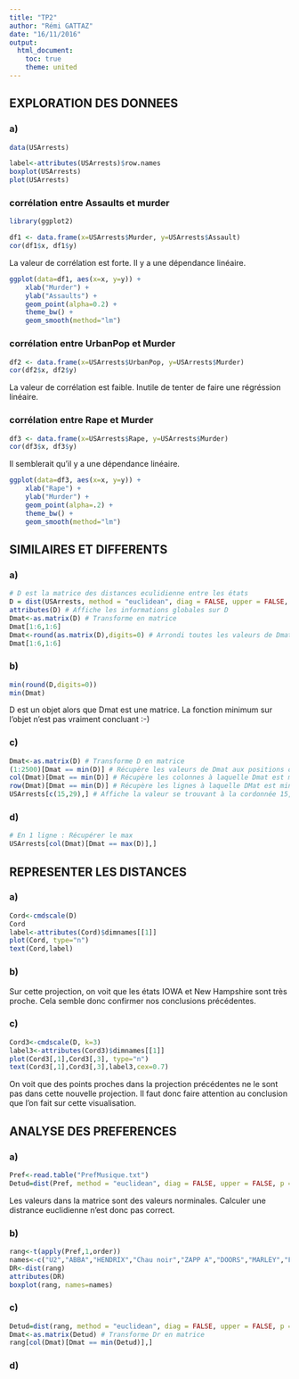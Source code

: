 ```yaml
---
title: "TP2"
author: "Rémi GATTAZ"
date: "16/11/2016"
output: 
  html_document:
    toc: true
    theme: united
---
```


## EXPLORATION DES DONNEES

### a)
```r
data(USArrests)

label<-attributes(USArrests)$row.names
boxplot(USArrests)
plot(USArrests)
```


### corrélation entre Assaults et murder
```r
library(ggplot2)

df1 <- data.frame(x=USArrests$Murder, y=USArrests$Assault)
cor(df1$x, df1$y)
```
La valeur de corrélation est forte. Il y a une dépendance linéaire.
```r
ggplot(data=df1, aes(x=x, y=y)) +
    xlab("Murder") +
    ylab("Assaults") +
    geom_point(alpha=0.2) + 
    theme_bw() + 
    geom_smooth(method="lm")
```

### corrélation entre UrbanPop et Murder
```r
df2 <- data.frame(x=USArrests$UrbanPop, y=USArrests$Murder)
cor(df2$x, df2$y)
```
La valeur de corrélation est faible. Inutile de tenter de faire une régréssion linéaire.


### corrélation entre Rape et Murder
```r
df3 <- data.frame(x=USArrests$Rape, y=USArrests$Murder)
cor(df3$x, df3$y)
```
Il semblerait qu'il y a une dépendance linéaire.
```r
ggplot(data=df3, aes(x=x, y=y)) +
    xlab("Rape") +
    ylab("Murder") +
    geom_point(alpha=.2) + 
    theme_bw() + 
    geom_smooth(method="lm")
```

## SIMILAIRES ET DIFFERENTS
### a)
```r
# D est la matrice des distances eculidienne entre les états
D = dist(USArrests, method = "euclidean", diag = FALSE, upper = FALSE, p = 2)
attributes(D) # Affiche les informations globales sur D
Dmat<-as.matrix(D) # Transforme en matrice
Dmat[1:6,1:6]
Dmat<-round(as.matrix(D),digits=0) # Arrondi toutes les valeurs de Dmat
Dmat[1:6,1:6]
```

### b)
```r
min(round(D,digits=0))
min(Dmat)
```
D est un objet alors que Dmat est une matrice. La fonction minimum sur l'objet n'est pas vraiment concluant :-)

### c)
```r
Dmat<-as.matrix(D) # Transforme D en matrice
(1:2500)[Dmat == min(D)] # Récupère les valeurs de Dmat aux positions où Dmin est minimisé
col(Dmat)[Dmat == min(D)] # Récupère les colonnes à laquelle Dmat est minimisé dans D
row(Dmat)[Dmat == min(D)] # Récupère les lignes à laquelle DMat est minimisé dans D
USArrests[c(15,29),] # Affiche la valeur se trouvant à la cordonnée 15,29
```

### d)
```r
# En 1 ligne : Récupérer le max
USArrests[col(Dmat)[Dmat == max(D)],]
```

## REPRESENTER LES DISTANCES

### a)
```r
Cord<-cmdscale(D)
Cord
label<-attributes(Cord)$dimnames[[1]]
plot(Cord, type="n")
text(Cord,label)
```

### b)
Sur cette projection, on voit que les états IOWA et New Hampshire sont très proche. Cela semble donc confirmer nos conclusions précédentes.

### c)
```r
Cord3<-cmdscale(D, k=3)
label3<-attributes(Cord3)$dimnames[[1]]
plot(Cord3[,1],Cord3[,3], type="n")
text(Cord3[,1],Cord3[,3],label3,cex=0.7)
```

On voit que des points proches dans la projection précédentes ne le sont pas dans cette nouvelle projection. Il faut donc faire attention au conclusion que l'on fait sur cette visualisation.

## ANALYSE DES PREFERENCES

### a)
```r
Pref<-read.table("PrefMusique.txt")
Detud=dist(Pref, method = "euclidean", diag = FALSE, upper = FALSE, p = 2)
```
Les valeurs dans la matrice sont des valeurs norminales. Calculer une distrance euclidienne n'est donc pas correct.

### b)
```r
rang<-t(apply(Pref,1,order))
names<-c("U2","ABBA","HENDRIX","Chau noir","ZAPP A","DOORS","MARLEY","FERRE")
DR<-dist(rang)
attributes(DR)
boxplot(rang, names=names)
```

### c)
```r
Detud=dist(rang, method = "euclidean", diag = FALSE, upper = FALSE, p = 2)
Dmat<-as.matrix(Detud) # Transforme Dr en matrice
rang[col(Dmat)[Dmat == min(Detud)],]
```
### d)



